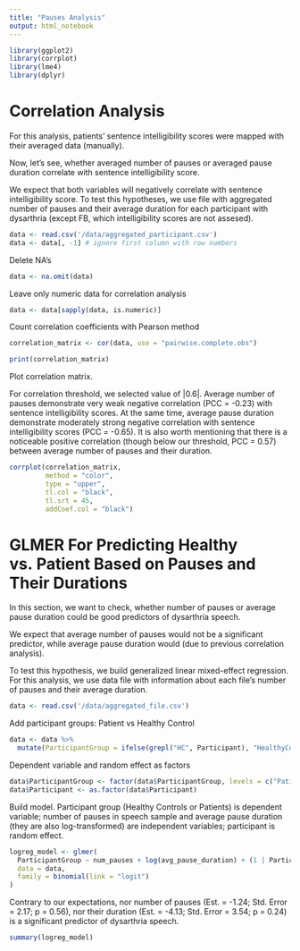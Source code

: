 ```yaml
---
title: "Pauses Analysis"
output: html_notebook
---
```


```r
library(ggplot2)
library(corrplot)
library(lme4)
library(dplyr)  
```

# Correlation Analysis

For this analysis, patients' sentence intelligibility scores were mapped with their averaged data (manually).

Now, let's see, whether averaged number of pauses or averaged pause duration correlate with sentence intelligibility score.

We expect that both variables will negatively correlate with sentence intelligibility score. To test this hypotheses, we use file with aggregated number of pauses and their average duration for each participant with dysarthria (except FB, which intelligibility scores are not assesed).

```r
data <- read.csv('/data/aggregated_participant.csv')
data <- data[, -1] # ignore first column with row numbers
```

Delete NA's

```r
data <- na.omit(data)
```

Leave only numeric data for correlation analysis

```r
data <- data[sapply(data, is.numeric)]
```

Count correlation coefficients with Pearson method

```r
correlation_matrix <- cor(data, use = "pairwise.complete.obs")
```

```r
print(correlation_matrix)
```
Plot correlation matrix.

For correlation threshold, we selected value of |0.6|. Average number of pauses demonstrate very weak negative correlation (PCC = -0.23) with sentence intelligibility scores. At the same time, average pause duration demonstrate moderately strong negative correlation with sentence intelligibility scores (PCC = -0.65). It is also worth mentioning that there is a noticeable positive correlation (though below our threshold, PCC = 0.57) between average number of pauses and their duration. 

```r
corrplot(correlation_matrix, 
         method = "color", 
         type = "upper", 
         tl.col = "black", 
         tl.srt = 45, 
         addCoef.col = "black")
```
# GLMER For Predicting Healthy vs. Patient Based on Pauses and Their Durations

In this section, we want to check, whether number of pauses or average pause duration could be good predictors of dysarthria speech.

We expect that average number of pauses would not be a significant predictor, while average pause duration would (due to previous correlation analysis).

To test this hypothesis, we build generalized linear mixed-effect regression. For this analysis, we use data file with information about each file's number of pauses and their average duration.

```r
data <- read.csv('/data/aggregated_file.csv')
```

Add participant groups: Patient vs Healthy Control

```r
data <- data %>%
  mutate(ParticipantGroup = ifelse(grepl("HC", Participant), "HealthyControl", "Patient"))
```

Dependent variable and random effect as factors

```r
data$ParticipantGroup <- factor(data$ParticipantGroup, levels = c("Patient", "HealthyControl"))
data$Participant <- as.factor(data$Participant)
```

Build model. Participant group (Healthy Controls or Patients) is dependent variable; number of pauses in speech sample and average pause duration (they are also log-transformed) are independent variables; participant is random effect.

```r
logreg_model <- glmer(
  ParticipantGroup ~ num_pauses + log(avg_pause_duration) + (1 | Participant),
  data = data,
  family = binomial(link = "logit")
)
```

Contrary to our expectations, nor number of pauses (Est. = -1.24; Std. Error = 2.17; p = 0.56), nor their duration (Est. = -4.13; Std. Error = 3.54; p = 0.24) is a significant predictor of dysarthria speech.

```r
summary(logreg_model)
```